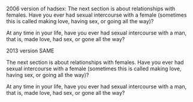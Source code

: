 2006 version of hadsex: 
The next section is about relationships with females. Have you ever had sexual intercourse with a female (sometimes this is called making love, having sex, or going all the way)?

At any time in your life, have you ever had sexual intercourse with a man, that is, made love, had sex, or gone all the way?

2013 version SAME

The next section is about relationships with females. Have you ever had sexual intercourse with a female (sometimes this is called making love, having sex, or going all the way)?

At any time in your life, have you ever had sexual intercourse with a man, that is, made love, had sex, or gone all the way?

